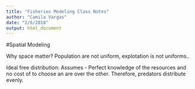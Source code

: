 ```yaml
---
title: "Fisheries Modeling Class Notes"
author: "Camila Vargas"
date: "2/6/2018"
output: html_document
---
```


#Spatial Modeling

Why space matter? 
Population are not uniform, explotation is not uniforms..

Ideal free distribution:
Assumes - Perfect knowledge  of the resources and no cost of to choose an are over the other.
Therefore, predators distribute evenly. 

